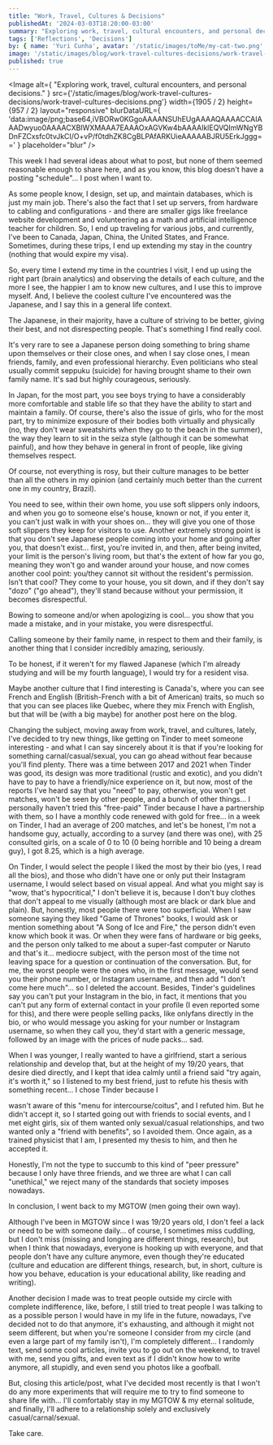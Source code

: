 ```yaml
---
title: "Work, Travel, Cultures & Decisions"
publishedAt: '2024-03-03T18:20:00-03:00'
summary: "Exploring work, travel, cultural encounters, and personal decisions."
tags: ['Reflections', 'Decisions']
by: { name: 'Yuri Cunha', avatar: '/static/images/toMe/my-cat-two.png' }
image: '/static/images/blog/work-travel-cultures-decisions/work-travel-cultures-decisions.png'
published: true
---
```


<Image
  alt={
    "Exploring work, travel, cultural encounters, and personal decisions."
  }
  src={'/static/images/blog/work-travel-cultures-decisions/work-travel-cultures-decisions.png'}
  width={1905 / 2}
  height={957 / 2}
  layout="responsive"
  blurDataURL={
    'data:image/png;base64,iVBORw0KGgoAAAANSUhEUgAAAAQAAAACCAIAAADwyuo0AAAACXBIWXMAAA7EAAAOxAGVKw4bAAAAIklEQVQImWNgYBDnFZCxsfc0tvJkCI/O+vP/f0tdhZK8CgBLPAfARKUieAAAAABJRU5ErkJggg=='
  }
  placeholder="blur"
/>

This week I had several ideas about what to post, but none of them seemed reasonable enough to share here, and as you know, this blog doesn't have a posting "schedule"... I post when I want to.

As some people know, I design, set up, and maintain databases, which is just my main job. There's also the fact that I set up servers, from hardware to cabling and configurations - and there are smaller gigs like freelance website development and volunteering as a math and artificial intelligence teacher for children. So, I end up traveling for various jobs, and currently, I've been to Canada, Japan, China, the United States, and France. Sometimes, during these trips, I end up extending my stay in the country (nothing that would expire my visa).

So, every time I extend my time in the countries I visit, I end up using the right part (brain analytics) and observing the details of each culture, and the more I see, the happier I am to know new cultures, and I use this to improve myself. And, I believe the coolest culture I've encountered was the Japanese, and I say this in a general life context.

The Japanese, in their majority, have a culture of striving to be better, giving their best, and not disrespecting people. That's something I find really cool.

It's very rare to see a Japanese person doing something to bring shame upon themselves or their close ones, and when I say close ones, I mean friends, family, and even professional hierarchy. Even politicians who steal usually commit seppuku (suicide) for having brought shame to their own family name. It's sad but highly courageous, seriously.

In Japan, for the most part, you see boys trying to have a considerably more comfortable and stable life so that they have the ability to start and maintain a family. Of course, there's also the issue of girls, who for the most part, try to minimize exposure of their bodies both virtually and physically (no, they don't wear sweatshirts when they go to the beach in the summer), the way they learn to sit in the seiza style (although it can be somewhat painful), and how they behave in general in front of people, like giving themselves respect.

Of course, not everything is rosy, but their culture manages to be better than all the others in my opinion (and certainly much better than the current one in my country, Brazil).

You need to see, within their own home, you use soft slippers only indoors, and when you go to someone else's house, known or not, if you enter it, you can't just walk in with your shoes on... they will give you one of those soft slippers they keep for visitors to use. Another extremely strong point is that you don't see Japanese people coming into your home and going after you, that doesn't exist... first, you're invited in, and then, after being invited, your limit is the person's living room, but that's the extent of how far you go, meaning they won't go and wander around your house, and now comes another cool point: you/they cannot sit without the resident's permission. Isn't that cool? They come to your house, you sit down, and if they don't say "dozo" ("go ahead"), they'll stand because without your permission, it becomes disrespectful.

Bowing to someone and/or when apologizing is cool... you show that you made a mistake, and in your mistake, you were disrespectful.

Calling someone by their family name, in respect to them and their family, is another thing that I consider incredibly amazing, seriously.

To be honest, if it weren't for my flawed Japanese (which I'm already studying and will be my fourth language), I would try for a resident visa.

Maybe another culture that I find interesting is Canada's, where you can see French and English (British-French with a bit of American) traits, so much so that you can see places like Quebec, where they mix French with English, but that will be (with a big maybe) for another post here on the blog.

Changing the subject, moving away from work, travel, and cultures, lately, I've decided to try new things, like getting on Tinder to meet someone interesting - and what I can say sincerely about it is that if you're looking for something carnal/casual/sexual, you can go ahead without fear because you'll find plenty. There was a time between 2017 and 2021 when Tinder was good, its design was more traditional (rustic and exotic), and you didn't have to pay to have a friendly/nice experience on it, but now, most of the reports I've heard say that you "need" to pay, otherwise, you won't get matches, won't be seen by other people, and a bunch of other things... I personally haven't tried this "free-paid" Tinder because I have a partnership with them, so I have a monthly code renewed with gold for free... in a week on Tinder, I had an average of 200 matches, and let's be honest, I'm not a handsome guy, actually, according to a survey (and there was one), with 25 consulted girls, on a scale of 0 to 10 (0 being horrible and 10 being a dream guy), I got 8.25, which is a high average.

On Tinder, I would select the people I liked the most by their bio (yes, I read all the bios), and those who didn't have one or only put their Instagram username, I would select based on visual appeal. And what you might say is "wow, that's hypocritical," I don't believe it is, because I don't buy clothes that don't appeal to me visually (although most are black or dark blue and plain). But, honestly, most people there were too superficial. When I saw someone saying they liked "Game of Thrones" books, I would ask or mention something about "A Song of Ice and Fire," the person didn't even know which book it was. Or when they were fans of hardware or big geeks, and the person only talked to me about a super-fast computer or Naruto and that's it... mediocre subject, with the person most of the time not leaving space for a question or continuation of the conversation. But, for me, the worst people were the ones who, in the first message, would send you their phone number, or Instagram username, and then add "I don't come here much"... so I deleted the account. Besides, Tinder's guidelines say you can't put your Instagram in the bio, in fact, it mentions that you can't put any form of external contact in your profile (I even reported some for this), and there were people selling packs, like onlyfans directly in the bio, or who would message you asking for your number or Instagram username, so when they call you, they'd start with a generic message, followed by an image with the prices of nude packs... sad.

When I was younger, I really wanted to have a girlfriend, start a serious relationship and develop that, but at the height of my 19/20 years, that desire died directly, and I kept that idea calmly until a friend said "try again, it's worth it," so I listened to my best friend, just to refute his thesis with something recent... I chose Tinder because I

 wasn't aware of this "menu for intercourse/coitus", and I refuted him. But he didn't accept it, so I started going out with friends to social events, and I met eight girls, six of them wanted only sexual/casual relationships, and two wanted only a "friend with benefits", so I avoided them. Once again, as a trained physicist that I am, I presented my thesis to him, and then he accepted it.

Honestly, I'm not the type to succumb to this kind of "peer pressure" because I only have three friends, and we three are what I can call "unethical," we reject many of the standards that society imposes nowadays.

In conclusion, I went back to my MGTOW (men going their own way).

Although I've been in MGTOW since I was 19/20 years old, I don't feel a lack or need to be with someone daily... of course, I sometimes miss cuddling, but I don't miss (missing and longing are different things, research), but when I think that nowadays, everyone is hooking up with everyone, and that people don't have any culture anymore, even though they're educated (culture and education are different things, research, but, in short, culture is how you behave, education is your educational ability, like reading and writing).

Another decision I made was to treat people outside my circle with complete indifference, like, before, I still tried to treat people I was talking to as a possible person I would have in my life in the future, nowadays, I've decided not to do that anymore, it's exhausting, and although it might not seem different, but when you're someone I consider from my circle (and even a large part of my family isn't), I'm completely different... I randomly text, send some cool articles, invite you to go out on the weekend, to travel with me, send you gifts, and even text as if I didn't know how to write anymore, all stupidly, and even send you photos like a goofball.

But, closing this article/post, what I've decided most recently is that I won't do any more experiments that will require me to try to find someone to share life with... I'll comfortably stay in my MGTOW & my eternal solitude, and finally, I'll adhere to a relationship solely and exclusively casual/carnal/sexual.

Take care.